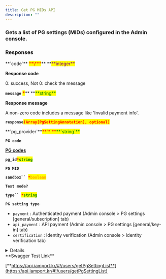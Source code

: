 ```yaml
---
title: Get PG MIDs API
description: ""
---
```




### Gets a list of PG settings (MIDs) configured in the Admin console.

<Swagger method="get" path="/users/pg" baseUrl="https://api.iamport.kr" summary="Gets a list of PG settings (MIDs) configured in the Admin console.">
<SwaggerDescription>

</SwaggerDescription>

### Responses

<SwaggerResponse status="200: OK" description="Success">
<Tabs>
<Tab title="MultiplePgSettingResponse">
**`code`** <mark style="color:red;">**\***</mark>** **<mark style="color:purple;">**integer**</mark>

**Response code**

0: success, Not 0: check the message

**`message`** <mark style="color:red;">**\***</mark>\*\* **<mark style="color:green;">**string\*\*</mark>

**Response message**

A non-zero code includes a message like 'Invalid payment info'.

**`response`**<mark style="color:red;">**`(Array[PgSettingAnnotation], optional)`**</mark>

</Tab>
</Tabs>

<Tabs>
<Tab title="PgSettingAnnotation">
**`pg_provider`**<mark style="color:red;">**`*`**</mark><mark style="color:green;">**`string`**</mark>

**`PG code`**

[**PG codes**](../../../tips/pg-codes)

**`pg_id`**<mark style="color:red;">**`*`**</mark><mark style="color:green;">**`string`**</mark>

**`PG MID`**

**` sandbox``  `**<mark style="color:red;">**`*`**</mark><mark style="color:orange;">**`boolean`**</mark>

**`Test mode?`**

**` type``  `**<mark style="color:red;">**`*`**</mark><mark style="color:green;">**`string`**</mark>

**`PG setting type`**

- `payment` : Authenticated payment (Admin console > PG settings \[general/subscription] tab)
- `api_payment` : API payment (Admin console > PG settings \[general/key-in] tab)
- `certification` : Identity verification (Admin console > identity verification tab)

</Tab>
</Tabs>

</SwaggerResponse>

</Swagger>

<Details>
<p slot="summary">Response Model Schema</p>

```json
{
  "code": 0,
  "message": "string",
  "response": [
    {
      "pg_provider": "string",
      "pg_id": "string",
      "sandbox": true,
      "type": "payment"
    }
  ]
}
```

</Details>

<Hint style="success">
**Swagger Test Link**

[**https://api.iamport.kr/#!/users/getPgSettingList**](https://api.iamport.kr/#!/users/getPgSettingList)

</Hint>
